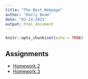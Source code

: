 ```yaml
---
title: "The Best Webpage"
author: "Emily Beam"
date: "02-14-2021"
output: html_document
---
```


```r
knitr::opts_chunk$set(echo = TRUE)
```

## Assignments

- [Homework 2](homework_02.html)
- [Homework 3](homework_03.html)




